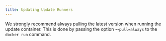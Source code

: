 ```yaml
---
title: Updating Update Runners
---
```


We strongly recommend always pulling the latest version when running the update container. This is done by passing the option --`pull=always` to the `docker run` command.
